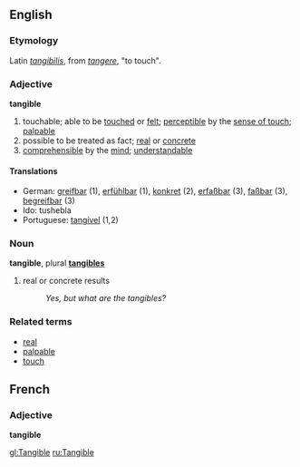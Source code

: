 == English ==
===Etymology===
Latin ''[[tangibilis]]'', from ''[[tangere]]'', "to touch".

===Adjective===
'''tangible'''

#touchable; able to be [[touch]]ed or [[feel|felt]]; [[perceptible]] by the [[sense of touch]]; [[palpable]]
#possible to be treated as fact; [[real]] or [[concrete]]
#[[comprehensible]] by the [[mind]]; [[understandable]]

====Translations====
*German: [[greifbar]] (1), [[erfühlbar]] (1), [[konkret]] (2), [[erfaßbar]] (3), [[faßbar]] (3), [[begreifbar]] (3)
*Ido: tushebla
*Portuguese: [[tangível]] (1,2)

===Noun===
'''tangible''', plural '''[[tangibles]]'''

# real or concrete results
#:''Yes, but what are the tangibles?''

===Related terms===
*[[real]]
*[[palpable]]
*[[touch]]

== French ==
===Adjective===
'''tangible'''

[[gl:Tangible]]
[[ru:Tangible]]